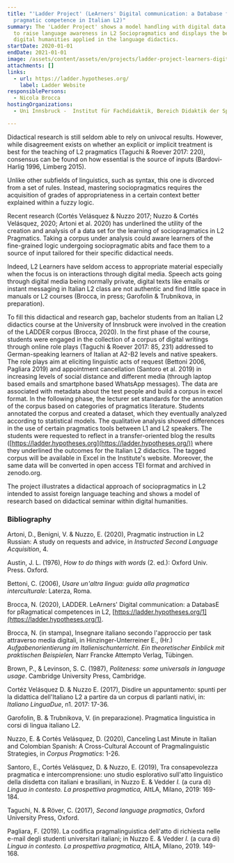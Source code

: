 ```yaml
---
title: "'Ladder Project' (LeArners' Digital communication: a Database for
  pragmatic competence in Italian L2)"
summary: The 'Ladder Project' shows a model handling with digital data intended
  to raise language awareness in L2 Sociopragmatics and displays the benefits of
  digital humanities applied in the language didactics.
startDate: 2020-01-01
endDate: 2021-01-01
image: /assets/content/assets/en/projects/ladder-project-learners-digital-communication-database-pragmatic-competence-italian-l2/ladder-632939_12801.jpg
attachments: []
links:
  - url: https://ladder.hypotheses.org/
    label: Ladder Website
responsiblePersons:
  - Nicola Brocca
hostingOrganizations:
  - Uni Innsbruck -  Institut für Fachdidaktik, Bereich Didaktik der Sprachen

---
```

Didactical research is still seldom able to rely on univocal results. However, while disagreement exists on whether an explicit or implicit treatment is best for the teaching of L2 pragmatics (Taguchi & Roever 2017: 220), consensus can be found on how essential is the source of inputs (Bardovi-Harlig 1996, Limberg 2015).

Unlike other subfields of linguistics, such as syntax, this one is divorced from a set of rules. Instead, mastering sociopragmatics requires the acquisition of grades of appropriateness in a certain context better explained within a fuzzy logic.

Recent research (Cortés Velásquez & Nuzzo 2017; Nuzzo & Cortés Velásquez, 2020; Artoni et al. 2020) has underlined the utility of the creation and analysis of a data set for the learning of sociopragmatics in L2 Pragmatics. Taking a corpus under analysis could aware learners of the fine-grained logic undergoing sociopragmatic abits and face them to a source of input tailored for their specific didactical needs.

Indeed, L2 Learners have seldom access to appropriate material especially when the focus is on interactions through digital media. Speech acts going through digital media being normally private, digital texts like emails or instant messaging in Italian L2 class are not authentic and find little space in manuals or L2 courses (Brocca, in press; Garofolin & Trubnikova, in preparation).

To fill this didactical and research gap, bachelor students from an Italian L2 didactics course at the University of Innsbruck were involved in the creation of the LADDER corpus (Brocca, 2020). In the first phase of the course, students were engaged in the collection of a corpus of digital writings through online role plays (Taguchi & Roever 2017: 85, 231) addressed to German-speaking learners of Italian at A2-B2 levels and native speakers. The role plays aim at eliciting linguistic acts of request (Bettoni 2006, Pagliara 2019) and appointment cancellation (Santoro et al. 2019) in increasing levels of social distance and different media (through laptop based emails and smartphone based WhatsApp messages). The data are associated with metadata about the test people and build a corpus in excel format. In the following phase, the lecturer set standards for the annotation of the corpus based on categories of pragmatics literature. Students annotated the corpus and created a dataset, which they eventually analyzed according to statistical models. The qualitative analysis showed differences in the use of certain pragmatics tools between L1 and L2 speakers. The students were requested to reflect in a transfer-oriented blog the results ([https://ladder.hypotheses.org](https://ladder.hypotheses.org/)) where they underlined the outcomes for the Italian L2 didactics. The tagged corpus will be available in Excel in the Institute's website. Moreover, the same data will be converted in open access TEI format and archived in zenodo.org.

The project illustrates a didactical approach of sociopragmatics in L2 intended to assist foreign language teaching and shows a model of research based on didactical seminar within digital humanities.

### **Bibliography**

Artoni, D., Benigni, V. & Nuzzo, E. (2020), Pragmatic instruction in L2 Russian: A study on requests and advice, in _Instructed Second Language Acquisition_, 4.

Austin, J. L. (1976), _How to do things with words_ (2. ed.): Oxford Univ. Press. Oxford.

Bettoni, C. (2006), _Usare un'altra lingua: guida alla pragmatica interculturale_: Laterza, Roma.

Brocca, N. (2020), LADDER. LeArners' Digital communication: a DatabasE for pRagmatical competences in L2, [https://ladder.hypotheses.org/1](https://ladder.hypotheses.org/1).

Brocca, N. (in stampa), Insegnare italiano secondo l'approccio per task attraverso media digitali, in Hinzinger-Unterreiner E., (Hr.) _Aufgabenorientierung im Italienischunterricht._ _Ein theoretischer Einblick mit praktischen Beispielen,_ Narr Francke Attempto Verlag, Tübingen.

Brown, P., & Levinson, S. C. (1987), _Politeness: some universals in language usage_. Cambridge University Press, Cambridge.

Cortéz Velásquez D. & Nuzzo E. (2017), Disdire un appuntamento: spunti per la didattica dell'Italiano L2 a partire da un corpus di parlanti nativi, in: _Italiano LinguaDue_, n1. 2017: 17-36.

Garofolin, B. & Trubnikova, V. (in preparazione). Pragmatica linguistica in corsi di lingua italiano L2.

Nuzzo, E. & Cortés Velásquez, D. (2020), Canceling Last Minute in Italian and Colombian Spanish: A Cross-Cultural Account of Pragmalinguistic Strategies, in _Corpus Pragmatics_: 1-26.

Santoro, E., Cortés Velásquez, D. & Nuzzo, E. (2019), Tra consapevolezza pragmatica e intercomprensione: uno studio esplorativo sull'atto linguistico della disdetta con italiani e brasiliani, in Nuzzo E. & Vedder _I._ (a cura di) _Lingua in contesto. La prospettiva pragmatica,_ AItLA, Milano, 2019: 169-184.

Taguchi, N. & Röver, C. (2017), _Second language pragmatics_, Oxford University Press, Oxford.

Pagliara, F. (2019). La codifica pragmalinguistica dell'atto di richiesta nelle e-mail degli studenti universitari italiani; in Nuzzo E. & Vedder _I._ (a cura di) _Lingua in contesto._ _La prospettiva pragmatica,_ AItLA, Milano, 2019. 149-168.
